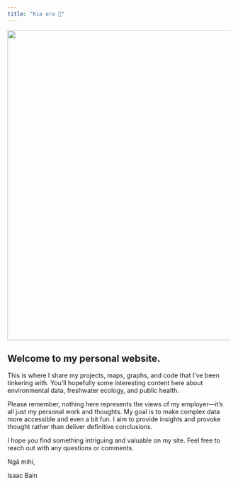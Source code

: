 ```yaml
---
title: "Kia ora 👋"
---
```


![](ashburton-lakes.png){width="700"}

## Welcome to my personal website.

This is where I share my projects, maps, graphs, and code that I’ve been tinkering with. You'll hopefully some interesting content here about environmental data, freshwater ecology, and public health.

Please remember, nothing here represents the views of my employer—it's all just my personal work and thoughts. My goal is to make complex data more accessible and even a bit fun. I aim to provide insights and provoke thought rather than deliver definitive conclusions.

I hope you find something intriguing and valuable on my site. Feel free to reach out with any questions or comments.

Ngā mihi,

Isaac Bain
